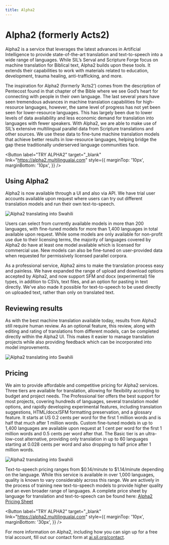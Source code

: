 ```yaml
---
title: Alpha2
---
```


# Alpha2 (formerly Acts2)

Alpha2 is a service that leverages the latest advances in Artificial Intelligence to provide state-of-the-art 
translation and text-to-speech into a wide range of languages. While SIL’s Serval and Scripture Forge 
focus on machine translation for Biblical text, Alpha2 builds upon these tools. It extends their capabilities 
to work with materials related to education, development, trauma healing, anti-trafficking, and more. 

The inspiration for Alpha2 (formerly ‘Acts2’) comes from the description of Pentecost found in that chapter of the Bible 
where we see God’s heart for connecting with people in their own language. The last several years have seen 
tremendous advances in machine translation capabilities for high-resource languages, however, 
the same level of progress has not yet been seen for lower-resource languages. This has largely been due to 
lower levels of data availability and less economic demand for translation into languages with fewer speakers. 
With Alpha2, we are able to make use of SIL’s extensive multilingual parallel data from Scripture translations 
and other sources. We use these data to fine-tune machine translation models that achieve better results 
in low-resource languages, helping bridge the gap these traditionally underserved language communities face.

<Button 
  label="TRY ALPHA2" 
  target="_blank" 
  link="https://alpha2.multilingualai.com" 
  style={{ 
    marginTop: '10px',
    marginBottom: '10px', 
    }}
/>


## Using Alpha2

Alpha2 is now available through a UI and also via API. 
We have trial user accounts available upon request where users can try out 
different translation models and run their own text-to-speech. 

<div style={{ display: 'flex', justifyContent: 'center', alignItems: 'center' }}>
  <img src="/img/acts2-updated-ui.png" alt="Alpha2 translating into Swahili" style={{ width: '80%', marginBottom: '40px'}} />
</div>

Users can select from currently available models in more than 200 languages, 
with fine-tuned models for more than 1,400 languages in total available upon request. 
While some models are only available for non-profit use due to their licensing terms, 
the majority of languages covered by Alpha2 do have at least one model available which is licensed 
for commercial use. New models can also be fine-tuned on user-provided data when requested 
for permissively licensed parallel corpora. 

As a professional service, Alpha2 aims to make the translation process easy and painless. 
We have expanded the range of upload and download options accepted by Alpha2, and now support SFM and docx 
(experimental) file types, in addition to CSVs, text files, and an option for pasting in text directly. 
We've also made it possible for text-to-speech to be used directly on uploaded text, rather than only 
on translated text. 
 

## Reviewing results

As with the best machine translation available today, results from Alpha2 still require human review. 
As an optional feature, this review, along with editing and rating of translations from different models, 
can be completed directly within the Alpha2 UI. This makes it easier to manage translation projects 
while also providing feedback which can be incorporated into model improvements. 

<div style={{ display: 'flex', justifyContent: 'center', alignItems: 'center' }}>
  <img src="/img/acts2-review.png" alt="Alpha2 translating into Swahili" style={{ width: '80%', marginBottom: '40px' }} />
</div>

## Pricing

We aim to provide affordable and competitive pricing for Alpha2 services. 
Three tiers are available for translation, allowing for flexibility according to budget and project needs. 
The Professional tier offers the best support for most projects, covering hundreds of languages, 
several translation model options, and rapidly developing experimental features, including translation 
suggestions, HTML/docx/SFM formatting preservation, and a glossary feature. It starts at US 0.2 cents 
per word for the first 1 million words and is half that much after 1 million words. 
Custom fine-tuned models in up to 1,400 languages are available upon request at 1 cent per word 
for the first 1 million words and 0.5 cents per word after that. The Basic tier is an ultra-low-cost 
alternative, providing only translation in up to 60 languages starting at 0.028 cents per word and also 
dropping to half price after 1 million words. 

<div style={{ display: 'flex', justifyContent: 'center', alignItems: 'center' }}>
  <img src="/img/acts2-pricing.png" alt="Alpha2 translating into Swahili" style={{ width: '80%', marginBottom: '40px' }} />
</div>

Text-to-speech pricing ranges from $0.14/minute to $1.14/minute depending on the language. 
While this service is available in over 1,000 languages, quality is known to vary considerably 
across this range. We are actively in the process of training new text-to-speech models to provide 
higher quality and an even broader range of languages.
A complete price sheet by language for translation and text-to-speech can be found 
here: <u><a href="https://docs.google.com/spreadsheets/d/1-F8s5Mvgke-EtUhGwXkJVpKQizz9hpYOg9P2YX8JmSY/edit?usp=sharing" target="_blank">Alpha2 Pricing Sheet</a></u>

<Button 
  label="TRY ALPHA2" 
  target="_blank" 
  link="https://alpha2.multilingualai.com" 
  style={{ 
    marginTop: '10px',
    marginBottom: '30px', 
    }}
/>

For more information on Alpha2, including how you can sign up for a free trial account, 
fill out our contact form at <u><a href="https://ai.sil.org/contact" target="_blank">ai.sil.org/contact</a></u>.
